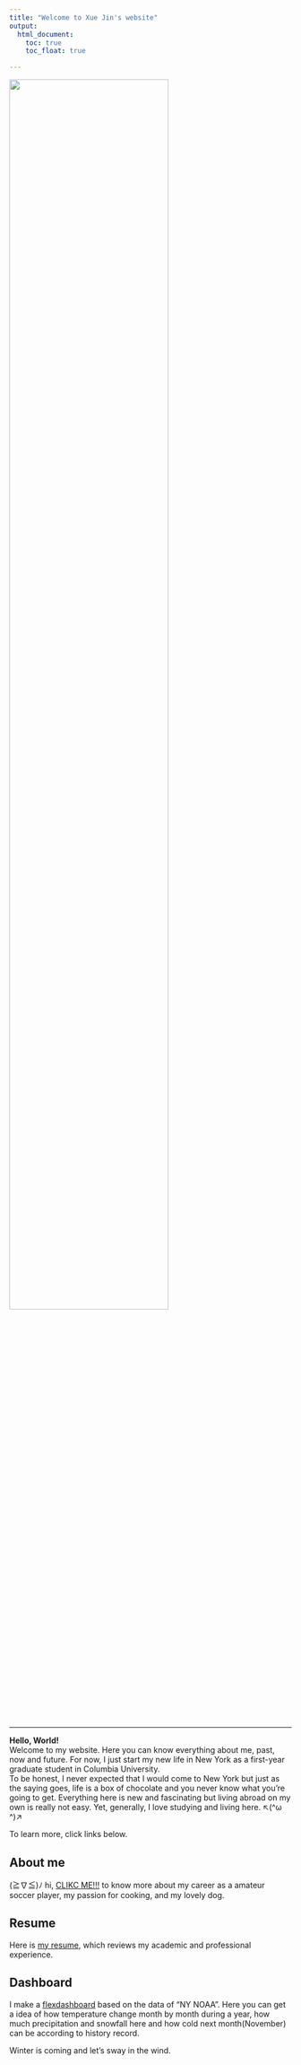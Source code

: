 ```yaml
---
title: "Welcome to Xue Jin's website"
output: 
  html_document:
    toc: true
    toc_float: true

---
```


<img src="images/IMG_5287.jpg" style="width:75%">


---
**Hello, World!**  
Welcome to my website. Here you can know everything about me, past, now and future.
For now, I just start my new life in New York as a first-year graduate student in Columbia University.     
To be honest, I never expected that I would come to New York but just as the saying goes, life is a box of chocolate and you never know what you're going to get. Everything here is new and fascinating but living abroad on my own is really not easy. Yet, generally, I love studying and living here. ↖(^ω ^)↗

To learn more, click links below.

## About me
(≧∇≦)ﾉ hi, [CLIKC ME!!!](about.html) to know more about my career as a amateur soccer player, my passion for cooking, and my lovely dog. 

## Resume
Here is [my resume](cv.html), which reviews my academic and professional experience. 

## Dashboard 
I make a [flexdashboard](dashboard.html)  based on the data of "NY NOAA".
Here you can get a idea of how temperature change month by month during a year, how much precipitation and snowfall here and how cold next month(November) can be according to history record.   

Winter is coming and let's sway in the wind.










